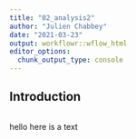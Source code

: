 ```yaml
---
title: "02_analysis2"
author: "Julien Chabbey"
date: "2021-03-23"
output: workflowr::wflow_html
editor_options:
  chunk_output_type: console
---
```


## Introduction

```r

```
hello here is a text

